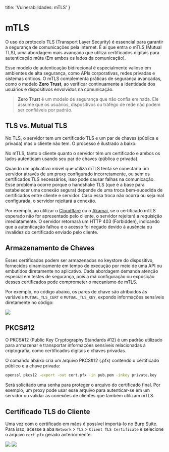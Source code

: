   title: 'Vulnerabilidades: mTLS'
}

# mTLS
O uso do protocolo TLS (Transport Layer Security) é essencial para garantir a segurança de comunicações pela internet. É aí que entra o mTLS (Mutual TLS), uma abordagem mais avançada que utiliza certificados digitais para autenticação múta (Em ambos os lados da comunicação).

Esse modelo de autenticação bidirecional é especialmente valioso em ambientes de alta segurança, como APIs corporativas, redes privadas e sistemas críticos. O mTLS complementa práticas de segurança avançadas, como o modelo **Zero Trust**, ao verificar continuamente a identidade dos usuários e dispositivos envolvidos na comunicação.

> **Zero Trust** é um modelo de segurança que não confia em nada. Ele assume que os usuários, dispositivos ou tráfego de rede não podem ser confiáveis por padrão.

## TLS vs. Mutual TLS
No TLS, o servidor tem um certificado TLS e um par de chaves (pública e privada) mas o cliente não tem. O processo é ilustrado a baixo:

No mTLS, tanto o cliente quanto o servidor têm um certificado e ambos os lados autenticam usando seu par de chaves (pública e privada).

Quando um aplicativo móvel que utiliza mTLS tenta se conectar a um servidor através de um proxy configurado incorretamente, ou sem os certificados TLS necessários, isso pode causar falhas na comunicação. Esse problema ocorre porque o handshake TLS (que é a base para estabelecer uma conexão segura) depende de uma troca bem-sucedida de certificados entre cliente e servidor. Caso essa troca não ocorra ou seja mal configurada, o servidor rejeitará a conexão.

Por exemplo, ao utilizar o [Cloudflare](https://cloudflare.com/) ou o [Akamai](https://www.akamai.com), se o certificado mTLS esperado não for apresentado pelo cliente, o servidor rejeitará a requisição imediatamente. O servidor retornará um HTTP 403 (Forbidden), indicando que a autenticação falhou e o acesso foi negado devido à ausência ou invalidez do certificado enviado pelo cliente.

## Armazenamento de Chaves
Esses certificados podem ser armazenados no keystore do dispositivo, fornecidos dinamicamente em tempo de execução por meio de uma API ou embutidos diretamente no aplicativo. Cada abordagem demanda atenção especial em testes de segurança, pois a má configuração ou exposição desses certificados pode comprometer o mecanismo de mTLS. 

Por exemplo, no código abaixo, os pares de chave são atribuídos às variáveis `MUTUAL_TLS_CERT` e `MUTUAL_TLS_KEY`, expondo informações sensíveis diretamente no código:

<img src="/img/vulnerabilities/jadx-mtls-cert.png" className="not-prose" />

## PKCS#12
O PKCS#12 (Public Key Cryptography Standards #12) é um padrão utilizado para armazenar e transportar informações sensíveis relacionadas à criptografia, como certificados digitais e chaves privadas.

O comando abaixo cria um arquivo PKCS#12 (.pfx) contendo o certificado público e a chave privada:

```bash
openssl pkcs12 -export -out cert.pfx -in pub.pem -inkey private.key
```

Será solicitado uma senha para proteger o arquivo do certificado final. Por exemplo, um proxy pode usar esse arquivo para autenticar-se em um servidor ou validar as conexões de clientes que também utilizam mTLS.

## Certificado TLS do Cliente
Uma vez com o certificado em mãos é possível importá-lo no Burp Suite. Para isso, acesse a aba `Network` > `TLS` > `Client TLS Certificate` e selecione o arquivo `cert.pfx` gerado anteriormente.

<img src="/img/vulnerabilities/burp-network-tls.png" className="not-prose" />

<img src="/img/vulnerabilities/burp-add-tls.png" className="not-prose" />